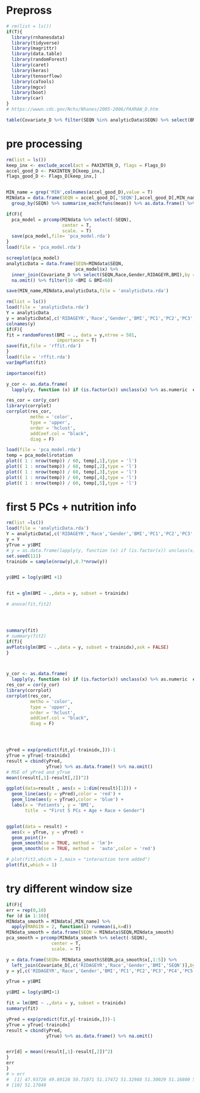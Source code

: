 # Prepross
```r
# rm(list = ls())
if(T){
  library(rnhanesdata)
  library(tidyverse)
  library(magrittr)
  library(data.table)
  library(randomForest)
  library(caret)
  library(keras)
  library(tensorflow)
  library(caTools)
  library(mgcv)
  library(boot)
  library(car)
}
# https://wwwn.cdc.gov/Nchs/Nhanes/2005-2006/PAXRAW_D.htm
```

```r
table(Covariate_D %>% filter(SEQN %in% analyticData$SEQN) %>% select(BMI_cat))
```


# pre processing
```r
rm(list = ls())
keep_inx <- exclude_accel(act = PAXINTEN_D, flags = Flags_D)
accel_good_D <- PAXINTEN_D[keep_inx,] 
flags_good_D <- Flags_D[keep_inx,]


MIN_name = grep('MIN',colnames(accel_good_D),value = T)
MINdata = data.frame(SEQN = accel_good_D[,'SEQN'],accel_good_D[,MIN_name] * flags_good_D[,MIN_name]) %>%
  group_by(SEQN) %>% summarise_each(funs(mean)) %>% as.data.frame() %>% na.omit()

if(F){
  pca_model = prcomp(MINdata %>% select(-SEQN),
                     center = T,
                     scale. = T)
  save(pca_model,file= 'pca_model.rda')
}
load(file = 'pca_model.rda')

screeplot(pca_model)
analyticData = data.frame(SEQN=MINdata$SEQN,
                          pca_model$x) %>% 
  inner_join(Covariate_D %>% select(SEQN,Race,Gender,RIDAGEYR,BMI),by = 'SEQN') %>% 
  na.omit() %>% filter(10 <BMI & BMI<60)

save(MIN_name,MINdata,analyticData,file = 'analyticData.rda')
```




```r
rm(list = ls())
load(file = 'analyticData.rda')
Y = analyticData
y = analyticData[,c('RIDAGEYR','Race','Gender','BMI','PC1','PC2','PC3','PC4','PC5')] %>% na.omit()
colnames(y)
if(F){
fit = randomForest(BMI ~ ., data = y,ntree = 501,
                   importance = T)
save(fit,file = 'rffit.rda')
}
load(file = 'rffit.rda')
varImpPlot(fit)

importance(fit)

y_cor <- as.data.frame(
  lapply(y, function (x) if (is.factor(x)) unclass(x) %>% as.numeric  else x))

res_cor = cor(y_cor)
library(corrplot)
corrplot(res_cor,
         metho = 'color',
         type = 'upper',
         order = 'hclust',
         addCoef.col = "black",
         diag = F)

```



```r
load(file = 'pca_model.rda')
temp = pca_model$rotation
plot(( 1 : nrow(temp)) / 60, temp[,1],type = 'l')
plot(( 1 : nrow(temp)) / 60, temp[,2],type = 'l')
plot(( 1 : nrow(temp)) / 60, temp[,3],type = 'l')
plot(( 1 : nrow(temp)) / 60, temp[,4],type = 'l')
plot(( 1 : nrow(temp)) / 60, temp[,5],type = 'l')
```



# first 5 PCs + nutrition info
```r
rm(list =ls())
load(file = 'analyticData.rda')
Y = analyticData[,c('RIDAGEYR','Race','Gender','BMI','PC1','PC2','PC3','PC4','PC5')] %>% na.omit()
y = Y
yTrue = y$BMI
# y = as.data.frame(lapply(y, function (x) if (is.factor(x)) unclass(x) %>% as.factor() else x))
set.seed(111)
trainidx = sample(nrow(y),0.7*nrow(y))


y$BMI = log(y$BMI +1)


fit = glm(BMI ~ .,data = y, subset = trainidx)

# anova(fit,fit2)




summary(fit)
# summary(fit2)
if(T){
avPlots(glm(BMI ~ .,data = y, subset = trainidx),ask = FALSE)
}



y_cor <- as.data.frame(
  lapply(y, function (x) if (is.factor(x)) unclass(x) %>% as.numeric  else x))
res_cor = cor(y_cor)
library(corrplot)
corrplot(res_cor,
         metho = 'color',
         type = 'upper',
         order = 'hclust',
         addCoef.col = "black",
         diag = F)




yPred = exp(predict(fit,y[-trainidx,]))-1
yTrue = yTrue[-trainidx]
result = cbind(yPred,
               yTrue) %>% as.data.frame() %>% na.omit()
# MSE of yPred and yTrue
mean((result[,1]-result[,2])^2)

ggplot(data=result , aes(x = 1:dim(result)[1])) + 
  geom_line(aes(y = yPred),color = 'red') + 
  geom_line(aes(y = yTrue),color = 'blue') +
  labs(x = 'Patients', y = 'BMI',
       title  = "First 5 PCs + Age + Race + Gender")


ggplot(data = result) + 
  aes(x = yTrue, y = yPred) +
  geom_point()+
  geom_smooth(se = TRUE, method = 'lm')+
  geom_smooth(se = TRUE, method =  'auto',color = 'red')

# plot(fit2,which = 1,main = "interaction term added")
plot(fit,which = 1)
```



# try different window size
```r
if(F){
err = rep(0,10)
for (d in 1:10){
MINdata_smooth = MINdata[,MIN_name] %>%
  apply(MARGIN = 2, function(i) runmean(i,k=d))
MINdata_smooth = data.frame(SEQN = MINdata$SEQN,MINdata_smooth)
pca_smooth = prcomp(MINdata_smooth %>% select(-SEQN),
                 center = T,
                 scale. = T)

y = data.frame(SEQN= MINdata_smooth$SEQN,pca_smooth$x[,1:5]) %>% 
  left_join(Covariate_D[,c('RIDAGEYR','Race','Gender','BMI','SEQN')],by = 'SEQN')
y = y[,c('RIDAGEYR','Race','Gender','BMI','PC1','PC2','PC3','PC4','PC5')] %>% na.omit()

yTrue = y$BMI

y$BMI = log(y$BMI+1)

fit = lm(BMI ~ .,data = y, subset = trainidx)
summary(fit)

yPred = exp(predict(fit,y[-trainidx,]))-1
yTrue = yTrue[-trainidx]
result = cbind(yPred,
               yTrue) %>% as.data.frame() %>% na.omit()


err[d] = mean((result[,1]-result[,2])^2)
}
err
}
# > err
#  [1] 47.93726 49.89128 50.71071 51.17472 51.32988 51.30029 51.16800 51.16298 51.10647
# [10] 51.17049
```






